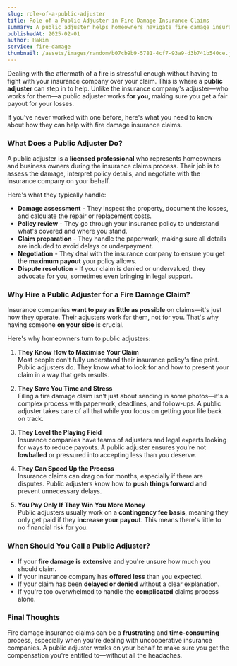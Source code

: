 ```yaml
---
slug: role-of-a-public-adjuster
title: Role of a Public Adjuster in Fire Damage Insurance Claims
summary: A public adjuster helps homeowners navigate fire damage insurance claims by assessing losses, negotiating with insurers, and ensuring fair settlements.
publishedAt: 2025-02-01
author: Hakim
service: fire-damage
thumbnail: /assets/images/random/b07cb9b9-5781-4cf7-93a9-d3b741b540ce.jpg
---
```


Dealing with the aftermath of a fire is stressful enough without having to fight with your insurance company over your claim. This is where a **public adjuster** can step in to help. Unlike the insurance company's adjuster—who works for them—a public adjuster works **for you**, making sure you get a fair payout for your losses.

If you've never worked with one before, here's what you need to know about how they can help with fire damage insurance claims.

### What Does a Public Adjuster Do?

A public adjuster is a **licensed professional** who represents homeowners and business owners during the insurance claims process. Their job is to assess the damage, interpret policy details, and negotiate with the insurance company on your behalf.

Here's what they typically handle:

-   **Damage assessment** - They inspect the property, document the losses, and calculate the repair or replacement costs.
-   **Policy review** - They go through your insurance policy to understand what's covered and where you stand.
-   **Claim preparation** - They handle the paperwork, making sure all details are included to avoid delays or underpayment.
-   **Negotiation** - They deal with the insurance company to ensure you get the **maximum payout** your policy allows.
-   **Dispute resolution** - If your claim is denied or undervalued, they advocate for you, sometimes even bringing in legal support.

### Why Hire a Public Adjuster for a Fire Damage Claim?

Insurance companies **want to pay as little as possible** on claims—it's just how they operate. Their adjusters work for them, not for you. That's why having someone **on your side** is crucial.

Here's why homeowners turn to public adjusters:

1. **They Know How to Maximise Your Claim**  
   Most people don't fully understand their insurance policy's fine print. Public adjusters do. They know what to look for and how to present your claim in a way that gets results.

2. **They Save You Time and Stress**  
   Filing a fire damage claim isn't just about sending in some photos—it's a complex process with paperwork, deadlines, and follow-ups. A public adjuster takes care of all that while you focus on getting your life back on track.

3. **They Level the Playing Field**  
   Insurance companies have teams of adjusters and legal experts looking for ways to reduce payouts. A public adjuster ensures you're not **lowballed** or pressured into accepting less than you deserve.

4. **They Can Speed Up the Process**  
   Insurance claims can drag on for months, especially if there are disputes. Public adjusters know how to **push things forward** and prevent unnecessary delays.

5. **You Pay Only If They Win You More Money**  
   Public adjusters usually work on a **contingency fee basis**, meaning they only get paid if they **increase your payout**. This means there's little to no financial risk for you.

### When Should You Call a Public Adjuster?

-   If your **fire damage is extensive** and you're unsure how much you should claim.
-   If your insurance company has **offered less** than you expected.
-   If your claim has been **delayed or denied** without a clear explanation.
-   If you're too overwhelmed to handle the **complicated** claims process alone.

### Final Thoughts

Fire damage insurance claims can be a **frustrating** and **time-consuming** process, especially when you're dealing with uncooperative insurance companies. A public adjuster works on your behalf to make sure you get the compensation you're entitled to—without all the headaches.
